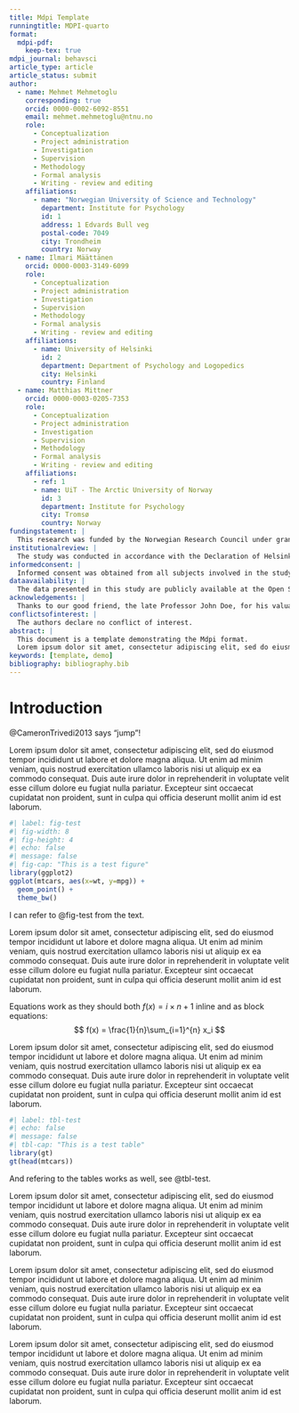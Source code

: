 ```yaml
---
title: Mdpi Template
runningtitle: MDPI-quarto
format:
  mdpi-pdf:
    keep-tex: true
mdpi_journal: behavsci
article_type: article
article_status: submit
author:
  - name: Mehmet Mehmetoglu
    corresponding: true
    orcid: 0000-0002-6092-8551
    email: mehmet.mehmetoglu@ntnu.no
    role:
      - Conceptualization
      - Project administration
      - Investigation
      - Supervision
      - Methodology
      - Formal analysis
      - Writing - review and editing
    affiliations:
      - name: "Norwegian University of Science and Technology"
        department: Institute for Psychology
        id: 1
        address: 1 Edvards Bull veg
        postal-code: 7049
        city: Trondheim
        country: Norway
  - name: Ilmari Määttänen
    orcid: 0000-0003-3149-6099
    role:
      - Conceptualization
      - Project administration
      - Investigation
      - Supervision
      - Methodology
      - Formal analysis
      - Writing - review and editing    
    affiliations:
      - name: University of Helsinki
        id: 2
        department: Department of Psychology and Logopedics
        city: Helsinki
        country: Finland
  - name: Matthias Mittner
    orcid: 0000-0003-0205-7353
    role:
      - Conceptualization
      - Project administration
      - Investigation
      - Supervision
      - Methodology
      - Formal analysis
      - Writing - review and editing    
    affiliations:
      - ref: 1
      - name: UiT - The Arctic University of Norway
        id: 3
        department: Institute for Psychology
        city: Tromsø
        country: Norway
fundingstatement: | 
  This research was funded by the Norwegian Research Council under grant number 123456.
institutionalreview: |
  The study was conducted in accordance with the Declaration of Helsinki, and approved by the Ethics Committee of UiT - The Arctic University of Norway (protocol code 14/23 and 07.08.2023).
informedconsent: |
  Informed consent was obtained from all subjects involved in the study.
dataavailability: |
  The data presented in this study are publicly available at the Open Science Framework <https://osf.io/ak76r/>.
acknowledgements: |
  Thanks to our good friend, the late Professor John Doe, for his valuable comments on an earlier version of this manuscript.
conflictsofinterest: |
  The authors declare no conflict of interest.
abstract: |
  This document is a template demonstrating the Mdpi format.
  Lorem ipsum dolor sit amet, consectetur adipiscing elit, sed do eiusmod tempor incididunt ut labore et dolore magna aliqua. Ut enim ad minim veniam, quis nostrud exercitation ullamco laboris nisi ut aliquip ex ea commodo consequat. Duis aute irure dolor in reprehenderit in voluptate velit esse cillum dolore eu fugiat nulla pariatur. Excepteur sint occaecat cupidatat non proident, sunt in culpa qui officia deserunt mollit anim id est laborum.
keywords: [template, demo]
bibliography: bibliography.bib  
---
```


# Introduction {#sec-intro}

@CameronTrivedi2013 says "jump"!

Lorem ipsum dolor sit amet, consectetur adipiscing elit, sed do eiusmod tempor incididunt ut labore et dolore magna aliqua. Ut enim ad minim veniam, quis nostrud exercitation ullamco laboris nisi ut aliquip ex ea commodo consequat. Duis aute irure dolor in reprehenderit in voluptate velit esse cillum dolore eu fugiat nulla pariatur. Excepteur sint occaecat cupidatat non proident, sunt in culpa qui officia deserunt mollit anim id est laborum.


```r
#| label: fig-test
#| fig-width: 8
#| fig-height: 4
#| echo: false
#| message: false
#| fig-cap: "This is a test figure"
library(ggplot2)
ggplot(mtcars, aes(x=wt, y=mpg)) + 
  geom_point() + 
  theme_bw()
```

I can refer to @fig-test from the text.

Lorem ipsum dolor sit amet, consectetur adipiscing elit, sed do eiusmod tempor incididunt ut labore et dolore magna aliqua. Ut enim ad minim veniam, quis nostrud exercitation ullamco laboris nisi ut aliquip ex ea commodo consequat. Duis aute irure dolor in reprehenderit in voluptate velit esse cillum dolore eu fugiat nulla pariatur. Excepteur sint occaecat cupidatat non proident, sunt in culpa qui officia deserunt mollit anim id est laborum.

Equations work as they should both $f(x) = i\times n + 1$ inline and as block equations:
$$
f(x) = \frac{1}{n}\sum_{i=1}^{n} x_i
$$

Lorem ipsum dolor sit amet, consectetur adipiscing elit, sed do eiusmod tempor incididunt ut labore et dolore magna aliqua. Ut enim ad minim veniam, quis nostrud exercitation ullamco laboris nisi ut aliquip ex ea commodo consequat. Duis aute irure dolor in reprehenderit in voluptate velit esse cillum dolore eu fugiat nulla pariatur. Excepteur sint occaecat cupidatat non proident, sunt in culpa qui officia deserunt mollit anim id est laborum.

```r
#| label: tbl-test
#| echo: false
#| message: false
#| tbl-cap: "This is a test table"
library(gt)
gt(head(mtcars))
```
And refering to the tables works as well, see @tbl-test.

Lorem ipsum dolor sit amet, consectetur adipiscing elit, sed do eiusmod tempor incididunt ut labore et dolore magna aliqua. Ut enim ad minim veniam, quis nostrud exercitation ullamco laboris nisi ut aliquip ex ea commodo consequat. Duis aute irure dolor in reprehenderit in voluptate velit esse cillum dolore eu fugiat nulla pariatur. Excepteur sint occaecat cupidatat non proident, sunt in culpa qui officia deserunt mollit anim id est laborum.


Lorem ipsum dolor sit amet, consectetur adipiscing elit, sed do eiusmod tempor incididunt ut labore et dolore magna aliqua. Ut enim ad minim veniam, quis nostrud exercitation ullamco laboris nisi ut aliquip ex ea commodo consequat. Duis aute irure dolor in reprehenderit in voluptate velit esse cillum dolore eu fugiat nulla pariatur. Excepteur sint occaecat cupidatat non proident, sunt in culpa qui officia deserunt mollit anim id est laborum.


Lorem ipsum dolor sit amet, consectetur adipiscing elit, sed do eiusmod tempor incididunt ut labore et dolore magna aliqua. Ut enim ad minim veniam, quis nostrud exercitation ullamco laboris nisi ut aliquip ex ea commodo consequat. Duis aute irure dolor in reprehenderit in voluptate velit esse cillum dolore eu fugiat nulla pariatur. Excepteur sint occaecat cupidatat non proident, sunt in culpa qui officia deserunt mollit anim id est laborum.

